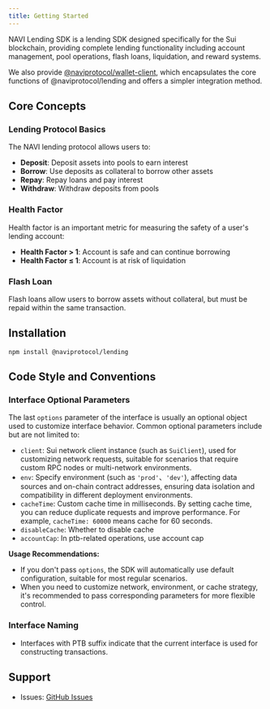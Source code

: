 ```yaml
---
title: Getting Started
---
```


NAVI Lending SDK is a lending SDK designed specifically for the Sui blockchain, providing complete lending functionality including account management, pool operations, flash loans, liquidation, and reward systems.

<Callout>We also provide <a href="/wallet-client/lending">@naviprotocol/wallet-client</a>, which encapsulates the core functions of @naviprotocol/lending and offers a simpler integration method.</Callout>

## Core Concepts

### Lending Protocol Basics

The NAVI lending protocol allows users to:

- **Deposit**: Deposit assets into pools to earn interest
- **Borrow**: Use deposits as collateral to borrow other assets
- **Repay**: Repay loans and pay interest
- **Withdraw**: Withdraw deposits from pools

### Health Factor

Health factor is an important metric for measuring the safety of a user's lending account:

- **Health Factor > 1**: Account is safe and can continue borrowing
- **Health Factor ≤ 1**: Account is at risk of liquidation

### Flash Loan

Flash loans allow users to borrow assets without collateral, but must be repaid within the same transaction.

## Installation

```npm
npm install @naviprotocol/lending
```

## Code Style and Conventions

### Interface Optional Parameters

The last `options` parameter of the interface is usually an optional object used to customize interface behavior. Common optional parameters include but are not limited to:

- `client`: Sui network client instance (such as `SuiClient`), used for customizing network requests, suitable for scenarios that require custom RPC nodes or multi-network environments.
- `env`: Specify environment (such as `'prod'`、`'dev'`), affecting data sources and on-chain contract addresses, ensuring data isolation and compatibility in different deployment environments.
- `cacheTime`: Custom cache time in milliseconds. By setting cache time, you can reduce duplicate requests and improve performance. For example, `cacheTime: 60000` means cache for 60 seconds.
- `disableCache`: Whether to disable cache
- `accountCap`: In ptb-related operations, use account cap

**Usage Recommendations:**

- If you don't pass `options`, the SDK will automatically use default configuration, suitable for most regular scenarios.
- When you need to customize network, environment, or cache strategy, it's recommended to pass corresponding parameters for more flexible control.


### Interface Naming

- Interfaces with PTB suffix indicate that the current interface is used for constructing transactions.


## Support

- Issues: [GitHub Issues](https://github.com/naviprotocol/naviprotocol-monorepo/issues)

